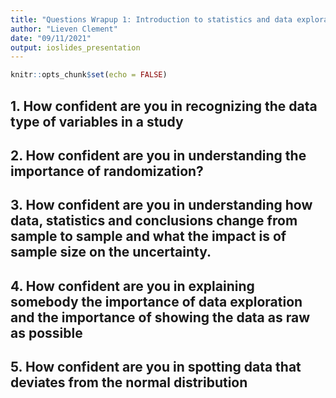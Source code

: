 ```yaml
---
title: "Questions Wrapup 1: Introduction to statistics and data exploration"
author: "Lieven Clement"
date: "09/11/2021"
output: ioslides_presentation
---
```


```r
knitr::opts_chunk$set(echo = FALSE)
```

## 1. How confident are you in recognizing the data type of variables in a study

## 2. How confident are you in understanding the importance of randomization?

## 3. How confident are you in understanding how data, statistics and conclusions change from sample to sample and what the impact is of sample size on the uncertainty.


## 4. How confident are you in explaining somebody the importance of data exploration and the importance of showing the data as raw as possible

## 5. How confident are you in spotting data that deviates from the normal distribution
